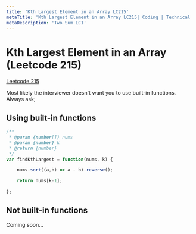```yaml
---
title: 'Kth Largest Element in an Array LC215'
metaTitle: 'Kth Largest Element in an Array LC215| Coding | Technical | Interview Prep | Tiffany Lea'
metaDescription: 'Two Sum LC1'
---
```



# Kth Largest Element in an Array (Leetcode 215)

[Leetcode 215](https://leetcode.com/problems/kth-largest-element-in-an-array/)


Most likely the interviewer doesn't want you to use built-in functions. Always ask;


## Using built-in functions

```javascript
/**
 * @param {number[]} nums
 * @param {number} k
 * @return {number}
 */
var findKthLargest = function(nums, k) {

    nums.sort((a,b) => a - b).reverse();

    return nums[k-1];
    
};
```

## Not built-in functions 

Coming soon...
